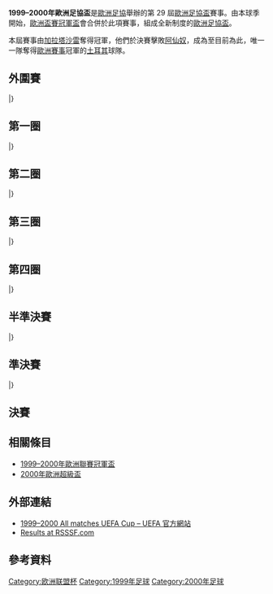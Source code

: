 {{Infobox 國際足球賽事賽季
| tourney_name          = 歐洲足協盃
| year                  = 1999–2000
| image                 = Parken 1.jpg
| size                  = 300px
| caption               = 決賽於[[奧斯特布羅|奧斯特布羅]]的[[帕肯球場|帕肯球場]]舉行
| edition               = 29
| defending_champ_other = {{flagicon|ITA}} [[帕爾瑪足球俱樂部|帕爾馬]]
| dates                 = 1999年8月10日–2000年5月17日
| num_teams             = 134 隊
| associations          = 49
| champion_other        = {{flagicon|TUR}} [[加拉塔沙雷體育會足球隊|加拉塔沙雷]]
| count                 = 1
| second_other          = {{flagicon|ENG}} [[阿森納足球俱樂部|阿仙奴]]
| matches               = 
| goals                 = 
| attendance            = 
| top_scorer            = 
| player                = 
| prevseason            = [[1998–99年歐洲足協盃|1998–99]]
| nextseason            = [[2000–01年歐洲足協盃|2000–01]]
}}

'''1999–2000年歐洲足協盃'''是[[歐洲足協|歐洲足協]]舉辦的第 29 屆[[歐洲足協盃|歐洲足協盃]]賽事。由本球季開始，[[歐洲盃賽冠軍盃|歐洲盃賽冠軍盃]]會合併於此項賽事，組成全新制度的[[歐洲足協盃|歐洲足協盃]]。

本屆賽事由[[加拉塔沙雷體育會足球隊|加拉塔沙雷]]奪得冠軍，他們於決賽擊敗[[阿森納足球俱樂部|阿仙奴]]，成為至目前為此，唯一一隊奪得[[歐洲三大盃|歐洲賽事]]冠軍的[[土耳其足球總會|土耳其]]球隊。

== 外圍賽 ==
{{TwoLegStart}}
{{TwoLegResult|'''[[頓涅茨克礦工足球俱樂部|薩克達]]'''|UKR|4–3|[[西列克斯足球俱樂部|施歷斯]]|MKD|3–1 |1–2 }}
{{TwoLegResult|'''[[HJK赫爾辛基|赫爾辛基]]'''|FIN|2–1|[[希拉克足球俱樂部|舒拉克]]|ARM|2–0 |0–1 }}
{{TwoLegResult|'''[[第比利斯火車頭足球俱樂部|第比利斯火車頭]]'''|GEO|2–1|[[連菲特足球俱樂部|連菲特]]|NIR|1–0 |1–1 |var1=1990}}
{{TwoLegResult|[[舒列夫足球會|舒列夫]]|MDA|1–1{{agr}}|'''[[奧洛穆克足球俱樂部|奧洛慕克]]'''|CZE|1–1 |0–0 }}
{{TwoLegResult|[[葉里溫足球會|葉里溫]]|ARM|1–4|'''[[特拉維夫埃里普爾足球會|特拉維夫夏普爾]]'''|ISR|0–2 |1–2 }}
{{TwoLegResult|[[尼菲治巴庫足球俱樂部|尼菲治巴庫]]|AZE|2–4|'''[[貝爾格萊德紅星足球俱樂部|貝爾格萊德紅星]]'''|YUG|2–3 |0–1 }}
{{TwoLegResult|[[維拉斯尼亞足球會|維拉斯尼亞]]|ALB|1–3|'''[[特納瓦斯巴達足球俱樂部|泰拿華斯巴達]]'''|SVK|1–1 |0–2 }}
{{TwoLegResult|[[貝特足球俱樂部|巴迪]]|BLR|1–12|'''[[莫斯科火車頭足球俱樂部|莫斯科火車頭]]'''|RUS|1–7 |0–5 }}
{{TwoLegResult|[[蘭坦拿塔林足球會|蘭坦拿]]|EST|2–9|'''[[庫塔伊西魚雷足球俱樂部|古泰斯魚雷]]'''|GEO|0–5 |2–4 |var2=1990}}
{{TwoLegResult|[[美達雷斯足球會|美達雷斯]]|LVA|4–5|'''[[波茲南萊克足球俱樂部|列治普斯納]]'''|POL|3–2 |1–3 }}
{{TwoLegResult|'''[[戈里察足球俱樂部|哥利卡]]'''|SVN|2–1|[[卡迪夫都會大學足球會|國際卡迪夫]]|WAL|2–0 |0–1 }}
{{TwoLegResult|'''[[伏伊伏丁那足球俱樂部|禾獲甸拿]]'''|SCG|5–1|[[烏伊佩斯特足球俱樂部|烏比斯迪]]|HUN|4–0 |1–1 }}
{{TwoLegResult|[[維爾揚迪圖列維克足球俱樂部|圖列維克]]|EST|0–5|'''[[布魯日足球俱樂部|布魯日]]'''|BEL|0–3 |0–2 }}
{{TwoLegResult|[[博布魯伊斯克足球俱樂部|博布魯斯克]]|BLR|1–8|'''[[奧摩尼亞體育會|奧摩尼亞]]'''|CYP|1–5 |0–3 }}
{{TwoLegResult|'''[[克里沃羅格克里夫巴斯足球俱樂部|卡夫巴斯]]'''|UKR|5–0|[[森基亞足球會|森基亞]]|AZE|3–0 |2–0 }}
{{TwoLegResult|[[KI克拉克斯維克|基卡拉斯域卡]]|FRO|0–9|'''[[格拉茨AK競技會|格拉茨AK]]'''|AUT|0–5 |0–4 }}
{{TwoLegResult|[[列加足球會|列加]]|LVA|0–5|'''[[希爾星堡體育會|希爾星堡]]'''|SWE|0–0 |0–5 }}
{{TwoLegResult|[[瓦薩足球俱樂部|VPS華沙]]|FIN|1–3|'''[[聖莊士東足球俱樂部|聖莊士東]]'''|SCO|1–1 |0–2 }}
{{TwoLegResult|'''[[國際巴迪斯拉華足球會|國際巴迪斯拉華]]'''|SVK|5–1|[[拜利斯體育會|拜利斯]]|ALB|3–1 |2–0 }}
{{TwoLegResult|'''[[波杜基林特足球會|波杜基林特]]'''|NOR|3–1|[[瓦杜茲足球俱樂部|華杜斯]]|LIE|1–0 |2–1 }}
{{TwoLegResult|'''[[維京足球會|維京]]'''|NOR|18–0|[[派斯柏特體育會|派斯柏特]]|AND|7–0 |11–0 }}
{{TwoLegResult|'''[[特拉維夫馬卡比足球會|特拉維夫馬卡比]]'''|ISR|4–3|[[考那斯足球俱樂部|卡奧拿斯]]|LTU|3–1 |1–2 }}
{{TwoLegResult|'''[[布加勒斯特星足球俱樂部|布加勒斯特星隊]]'''|ROU|7–1|[[塔林利瓦迪亞足球俱樂部|利維迪亞]]|EST|3–0 |4–1 }}
{{TwoLegResult|'''[[林比足球俱樂部|寧比]]'''|DEN|7–0|[[比爾基爾卡拉足球俱樂部|拜基卡拉]]|MLT|7–0 |0–0 }}
{{TwoLegResult|'''[[安卡拉高古|安卡拉高古]]'''|TUR|2–0|[[B36托爾斯港|B36拖錫雲]]|FRO|1–0 |1–0 }}
{{TwoLegResult|[[斯利馬流浪者足球俱樂部|斯利馬流浪]]|MLT|0–4|'''[[蘇黎世足球俱樂部|蘇黎世]]'''|SUI|0–3 |0–1 }}
{{TwoLegResult|'''[[蘇黎世草蜢足球俱樂部|草蜢]]'''|SUI|8–0|[[布雷流浪者足球俱樂部|布雷流浪]]|IRL|4–0 |4–0 }}
{{TwoLegResult|'''[[哥登堡體育會|哥登堡]]'''|SWE|3–1|[[科克城足球俱樂部|曲克城]]|IRL|3–0 |0–1 }}
{{TwoLegResult|[[摩德查格足球會|摩德查格]]|LUX|2–13|'''[[布加勒斯特迪納摩足球俱樂部|布加勒斯特戴拿模]]'''|ROU|2–6 |0–7 }}
{{TwoLegResult|[[瓦爾達足球俱樂部|華達]]|MKD|0–9|'''[[華沙萊吉亞足球俱樂部|歷基亞]]'''|POL|0–5 |0–4 }}
{{TwoLegResult|[[尼科西亞希臘人競技足球俱樂部|尼科西亞]]|CYP|0–2|'''[[索菲亞列夫斯基足球俱樂部|索菲亞利夫斯基]]'''|BUL|0–0 |0–2 }}
{{TwoLegResult|'''[[皇家安德列治體育會|安德列治]]'''|BEL|9–1|[[萊福圖爾足球會|萊福圖爾]]|ISL|6–1 |3–0 }}
{{TwoLegResult|'''[[盧布爾雅那奧林匹亞足球俱樂部_(已解散)|奧林比查]]'''|SVN|3–3{{agr}}|[[卡利達卡奧拿斯足球會|卡利達]]|LTU|1–1 |2–2 }}
{{TwoLegResult|'''[[哈伊杜克足球俱樂部|夏德]]'''|CRO|6–1|[[迪德朗日足球俱樂部|杜迪蘭治]]|LUX|5–0 |1–1 }}
{{TwoLegResult|[[施白蘭鎮足球會|施白蘭鎮]]|WAL|0–10|'''[[凱爾特人足球俱樂部|些路迪]]'''|SCO|0–6 |0–4 }}
{{TwoLegResult|[[波達丹足球會|波達丹]]|NIR|0–8|'''[[索菲亞中央陸軍足球俱樂部|索菲亞中央陸軍]]'''|BUL|0–3 |0–5 }}
{{TwoLegResult|'''[[費倫斯華路士體育會|費倫斯華路士]]'''|HUN|4–2|[[蒂拉斯波爾足球俱樂部|泰拉斯普爾]]|MDA|3–1 |1–1 }}
{{TwoLegResult|[[雷克雅未克足球俱樂部|雷克雅維克]]|ISL|1–2|'''[[基馬諾克足球俱樂部|基爾馬諾克]]'''|SCO|1–0 |0–2{{aet}} }}
|}

== 第一圈 ==
{{TwoLeg start}}
{{TwoLegResult|'''[[布加勒斯特星足球俱樂部|布加勒斯特星隊]]'''|ROU|5–2|[[寧斯競技體育會|寧斯]]|AUT|2–0 |3–2 }}
{{TwoLegResult|'''[[沃爾夫斯堡足球俱樂部|禾夫斯堡]]'''|GER|3–2|[[德布雷辛尼VSC|迪比辛]]|HUN|2–0 |1–2 }}
{{TwoLegResult|[[貝爾格萊德紅星足球俱樂部|貝爾格萊德紅星]]|SCG|2–3|'''[[蒙彼利埃足球俱樂部|蒙彼利埃]]'''|FRA|0–1 |2–2 }}
{{TwoLegResult|'''[[烏迪內斯足球俱樂部|烏甸尼斯]]'''|ITA|3–1|[[阿爾堡足球會|阿爾堡]]|DEN|1–0 |2–1 }}
{{TwoLegResult|[[史達比克足球會|史達比克]]|NOR|1–2|'''[[拉科魯尼亞競技俱樂部|拉科魯尼亞]]'''|ESP|1–0 |0–2 }}
{{TwoLegResult|[[游擊隊足球俱樂部|柏迪遜]]|SCG|1–4|'''[[列斯聯足球會|列斯聯]]'''|ENG|1–3 |0–1 }}
{{TwoLegResult|[[HJK赫爾辛基|赫爾辛基]]|FIN|1–6|'''[[奧林匹克里昂|里昂]]'''|FRA|0–1 |1–5 }}
{{TwoLegResult|'''[[馬德里競技俱樂部|馬德里體育會]]'''|ESP|3–1|[[安卡拉高古|安卡拉高古]]|TUR|3–0 |0–1 }}
{{TwoLegResult|'''[[MTK布達佩斯足球俱樂部|MTK匈格利亞]]'''|HUN|2–0|[[費倫巴治體育會|費倫巴治]]|TUR|0–0 |2–0 }}
{{TwoLegResult|'''[[皇家安德列治體育會|安德列治]]'''|BEL|6–1|[[盧布爾雅那奧林匹亞足球俱樂部_(已解散)|奧林比查]]|SVN|3–1 |3–0 }}
{{TwoLegResult|'''[[洛達JC|洛達]]'''|NED|5–1|[[頓涅茨克礦工足球俱樂部|薩克達]]|UKR|2–0 |3–1 }}
{{TwoLegResult|[[波杜基林特足球會|波杜基林特]]|NOR|1–6|'''[[雲達不萊梅體育會|雲達不萊梅]]'''|GER|0–5 |1–1 }}
{{TwoLegResult|'''[[維京足球會|維京]]'''|NOR|3–1|[[葡萄牙士砵亭俱樂部|士砵亭]]|POR|3–0 |0–1 }}
{{TwoLegResult|[[特拉維夫馬卡比足球會|特拉維夫馬卡比]]|ISR|3–4|'''[[朗斯足球俱樂部|朗斯]]'''|FRA|2–2 |1–2 }}
{{TwoLegResult|'''[[凱澤斯勞滕足球俱樂部|凱沙羅頓]]'''|GER|5–0|[[基馬諾克足球俱樂部|基爾馬諾克]]|SCO|3–0 |2–0 }}
{{TwoLegResult|'''[[希爾星堡體育會|希爾星堡]]'''|SWE|2–2{{pso|4–2}}|[[利沃夫喀爾巴阡足球俱樂部|卡帕提]]|UKR|1–1 |1–1{{aet}} }}
{{TwoLegResult|[[波茲南萊克足球俱樂部|列治普斯納]]|POL|1–2|'''[[哥登堡體育會|哥登堡]]'''|SWE|1–2 |0–0 }}
{{TwoLegResult|'''[[特普利采足球俱樂部|塔比歷斯]]'''|CZE|4–2|[[費倫斯華路士體育會|費倫斯華路士]]|HUN|3–1 |1–1 }}
{{TwoLegResult|[[索菲亞中央陸軍足球俱樂部|索菲亞中央陸軍]]|BUL|2–4|'''[[紐卡斯爾聯足球俱樂部|紐卡素]]'''|ENG|0–2 |2–2 }}
{{TwoLegResult|[[戈里察足球俱樂部|哥利卡]]|SVN|0–3|'''[[帕納辛奈科斯足球俱樂部|彭拿典奈高斯]]'''|GRE|0–1 |0–2 }}
{{TwoLegResult|'''[[阿米卡弗龍基體育會|阿米卡]]'''|POL|5–4|[[邦比足球會|邦比]]|DEN|2–0 |3–4}}
{{TwoLegResult|[[貝拉馬爾競技|比拉馬]]|POR|1–2|'''[[維迪斯|維迪斯]]'''|NED|1–2 |0–0 }}
{{TwoLegResult|'''[[格拉茨AK競技會|格拉茨AK]]'''|AUT|4–2|[[特納瓦斯巴達足球俱樂部|泰拿華斯巴達]]|SVK|3–0 |1–2 }}
{{TwoLegResult|[[哈伊杜克足球俱樂部|夏德]]|CRO|0–3|'''[[索菲亞列夫斯基足球俱樂部|索菲亞利夫斯基]]'''|BUL|0–0 |0–3 }}
{{TwoLegResult|'''[[凱爾特人足球俱樂部|些路迪]]'''|SCO|3–0|[[特拉維夫夏普爾足球會|特拉維夫夏普爾]]|ISR|2–0 |1–0 }}
{{TwoLegResult|[[洛桑體育足球俱樂部|洛桑體育]]|SUI|3–6|'''[[維戈塞爾塔足球俱樂部|切爾達]]'''|ESP|3–2 |0–4 }}
{{TwoLegResult|[[伊安尼高斯足球會|伊安尼高斯]]|GRE|1–4|'''[[南特足球俱樂部|南特]]'''|FRA|1–3 |0–1 }}
{{TwoLegResult|'''[[阿瑞斯足球俱樂部|阿里斯]]'''|GRE|3–2|[[塞爾維特足球俱樂部|塞維特]]|SUI|1–1 |2–1{{aet}}}}
{{TwoLegResult|'''[[摩納哥足球俱樂部|摩納哥]]'''|FRA|6–3|[[聖莊士東足球俱樂部|聖莊士東]]|SCO|3–0 |3–3 }}
{{TwoLegResult|'''[[國際巴迪斯拉華足球會|國際巴迪斯拉華]]'''|SVK|3–1|[[維也納迅速足球會|維也納迅速]]|AUT|1–0 |2–1 }}
{{TwoLegResult|[[林比足球俱樂部|寧比]]|DEN|1–5|'''[[莫斯科火車頭足球俱樂部|莫斯科火車頭]]'''|RUS|1–2 |0–3 }}
{{TwoLegResult|[[史干圖足球會|史干圖]]|LVA|1–2|'''[[羅茲維澤夫足球俱樂部|威德優]]'''|POL|1–0 |0–2 }}
{{TwoLegResult|'''[[羅馬體育俱樂部|羅馬]]'''|ITA|7–1|[[塞圖巴爾足球會|塞圖巴爾]]|POR|7–0 |0–1 }}
{{TwoLegResult|'''[[帕爾瑪足球俱樂部|帕爾馬]]|ITA|6–2|[[克里沃羅格克里夫巴斯足球俱樂部|卡夫巴斯]]|UKR|3–2 |3–0 }}
{{TwoLegResult|'''[[海法工人足球俱樂部|海法夏普爾]]'''|ISR|5–5{{agr}}|[[布魯日足球俱樂部|布魯日]]|BEL|3–1 |2–4 }}
{{TwoLegResult|[[庫塔伊西魚雷足球俱樂部|古泰斯魚雷]]|GEO|1–7|'''[[AEK雅典足球會|AEK雅典]]'''|GRE|0–1 |1–6 |var1=1990}}
{{TwoLegResult|[[奧摩尼亞體育會|奧摩尼亞]]|CYP|2–10|'''[[尤文圖斯足球俱樂部|祖雲達斯]]'''|ITA|2–5 |0–5 }}
{{TwoLegResult|'''[[西漢姆聯足球俱樂部|韋斯咸]]'''|ENG|6–1|[[奧西耶克足球俱樂部|奧斯積克]]|CRO|3–0 |3–1 }}
{{TwoLegResult|[[伏伊伏丁那足球俱樂部|禾獲甸拿]]|SCG|2–3|'''[[布拉格斯拉維亞體育俱樂部|布拉格斯拉維亞]]'''|CZE|0–0 |2–3 }}
{{TwoLegResult|[[奧洛穆克足球俱樂部|奧洛慕克]]|CZE|1–3|'''[[皇家馬略卡體育會|馬略卡]]'''|ESP|1–3 |0–0 }}
{{TwoLegResult|'''[[里斯本與本菲卡體育俱樂部|賓菲加]]'''|POR|2–1|[[布加勒斯特迪納摩足球俱樂部|布加勒斯特戴拿模]]|ROU|0–1 |2–0 }}
{{TwoLegResult|'''[[阿賈克斯足球俱樂部|阿積士]]'''|NED|9–2|[[比斯特里察杜克拉足球俱樂部|拜斯迪卡]]|SVK|6–1 |3–1 }}
{{TwoLegResult|'''[[托特納姆熱刺足球俱樂部|熱刺]]'''|ENG|3–0|[[基希訥烏野牛足球俱樂部|森布魯]]|MDA|3–0 |0–0 }}
{{TwoLegResult|[[聖彼得堡澤尼特足球俱樂部|辛尼特]]|RUS|2–5|'''[[博洛尼亞足球俱樂部|博洛尼亞]]'''|ITA|0–3 |2–2 }}
{{TwoLegResult|[[阿諾索西斯足球俱樂部|安羅科薩斯]]|CYP|1–2|'''[[華沙萊吉亞足球俱樂部|歷基亞]]'''|POL|1–0 |0–2 }}
{{TwoLegResult|[[第比利斯火車頭足球俱樂部|第比利斯火車頭]]|GEO|0–9|'''[[帕奧克足球俱樂部|PAOK沙朗歷基]]'''|GRE|0–7 |0–2 |var1=1990}}
{{TwoLegResult|[[AB哥本哈根|AB哥本哈根]]|DEN|1–3|'''[[蘇黎世草蜢足球俱樂部|草蜢]]'''|SUI|0–2 |1–1 }}
{{TwoLegResult|'''[[蘇黎世足球俱樂部|蘇黎世]]'''|SUI|5–3|[[利爾斯SK|利亞斯]]|BEL|1–0 |4–3 }}
|}

== 第二圈 ==
{{TwoLeg start}}
{{TwoLegResult|[[阿瑞斯足球俱樂部|阿里斯]]|GRE|2–4|'''[[維戈塞爾塔足球俱樂部|切爾達]]'''|ESP|2–2|0–2}}
{{TwoLegResult|'''[[烏迪內斯足球俱樂部|烏甸尼斯]]'''|ITA|2–1|[[華沙萊吉亞足球俱樂部|歷基亞]]|POL|1–0|1–1}}
{{TwoLegResult|'''[[拉科魯尼亞競技俱樂部|拉科魯尼亞]]'''|ESP|5–1|[[蒙彼利埃足球俱樂部|蒙彼利埃]]|FRA|3–1|2–0}}
{{TwoLegResult|[[羅茲維澤夫足球俱樂部|威德優]]|POL|1–3|'''[[摩納哥足球俱樂部|摩納哥]]'''|FRA|1–1|0–2}}
{{TwoLegResult|[[MTK布達佩斯足球俱樂部|MTK匈格利亞]]|HUN|2–2{{agr}}|'''[[AEK雅典足球會|AEK雅典]]'''|GRE|2–1|0–1}}
{{TwoLegResult|[[洛達JC|洛達]]|NED|0–1|'''[[沃爾夫斯堡足球俱樂部|禾夫斯堡]]'''|GER|0–0|0–1}}
{{TwoLegResult|[[皇家安德列治體育會|安德列治]]|BEL|2–4|'''[[博洛尼亞足球俱樂部|博洛尼亞]]'''|ITA|2–1|0–3}}
{{TwoLegResult|[[帕奧克足球俱樂部|PAOK沙朗歷基]]|GRE|3–3{{pso|1–4}}|'''[[里斯本與本菲卡體育俱樂部|賓菲加]]'''|POR|1–2|2–1{{aet}}}}
{{TwoLegResult|[[國際巴迪斯拉華足球會|國際巴迪斯拉華]]|SVK|0–7|'''[[南特足球俱樂部|南特]]'''|FRA|0–3|0–4}}
{{TwoLegResult|'''[[馬德里競技俱樂部|馬德里體育會]]'''|ESP|5–1|[[阿米卡弗龍基體育會|阿米卡]]|POL|1–0|4–1}}
{{TwoLegResult|'''[[帕爾瑪足球俱樂部|帕爾馬]]'''|ITA|4–1|[[希爾星堡體育會|希爾星堡]]|SWE|1–0|3–1}}
{{TwoLegResult|[[格拉茨AK競技會|格拉茨AK]]|AUT|2–2{{agr}}|'''[[帕納辛奈科斯足球俱樂部|彭拿典奈高斯]]'''|GRE|2–1|0–1}}
{{TwoLegResult|'''[[布加勒斯特星足球俱樂部|布加勒斯特星隊]]'''|ROU|2–0|[[西漢姆聯足球俱樂部|韋斯咸]]|ENG|2–0|0–0}}
{{TwoLegResult|[[索菲亞列夫斯基足球俱樂部|索菲亞利夫斯基]]|BUL|2–4|'''[[尤文圖斯足球俱樂部|祖雲達斯]]'''|ITA|1–3|1–1}}
{{TwoLegResult|'''[[列斯聯足球會|列斯聯]]'''|ENG|7–1|[[莫斯科火車頭足球俱樂部|莫斯科火車頭]]|RUS|4–1|3–0}}
{{TwoLegResult|[[海法工人足球俱樂部|海法夏普爾]]|ISR|1–3|'''[[阿賈克斯足球俱樂部|阿積士]]'''|NED|0–3|1–0}}
{{TwoLegResult|'''[[布拉格斯拉維亞體育俱樂部|布拉格斯拉維亞]]'''|CZE|3–2|[[蘇黎世草蜢足球俱樂部|草蜢]]|SUI|3–1|0–1}}
{{TwoLegResult|[[蘇黎世足球俱樂部|蘇黎世]]|SUI|2–5|'''[[紐卡斯爾聯足球俱樂部|紐卡素]]'''|ENG|1–2|1–3}}
{{TwoLegResult|'''[[雲達不萊梅體育會|雲達不萊梅]]'''|GER|2–2{{agr}}|[[維京足球會|維京]]|NOR|0–0|2–2}}
{{TwoLegResult|[[特普利采足球俱樂部|塔比歷斯]]|CZE|1–5|'''[[皇家馬略卡體育會|馬略卡]]'''|ESP|1–2|0–3}}
{{TwoLegResult|[[哥登堡體育會|哥登堡]]|SWE|0–3|'''[[羅馬體育俱樂部|羅馬]]'''|ITA|0–2|0–1}}
{{TwoLegResult|'''[[奧林匹克里昂|里昂]]'''|FRA|2–0|[[凱爾特人足球俱樂部|些路迪]]|SCO|1–0|1–0}}
{{TwoLegResult|'''[[朗斯足球俱樂部|朗斯]]'''|FRA|5–2|[[維迪斯|維迪斯]]|NED|4–1|1–1}}
{{TwoLegResult|[[托特納姆熱刺足球俱樂部|熱刺]]|ENG|1–2|'''[[凱澤斯勞滕足球俱樂部|凱沙羅頓]]'''|GER|1–0|0–2}}
|}

== 第三圈 ==
{{TwoLegStart}}
{{TwoLegResult|[[阿賈克斯足球俱樂部|阿積士]]|NED|0–3|'''[[皇家馬略卡體育會|馬略卡]]'''|ESP|0–1|0–2}}
{{TwoLegResult|[[AEK雅典足球會|AEK雅典]]|GRE|2–3|'''[[摩納哥足球俱樂部|摩納哥]]'''|FRA|2–2|0–1}}
{{TwoLegResult|[[流浪者足球俱樂部|格拉斯哥流浪]]|SCO|2–2{{pso|1–3}}|'''[[多特蒙德足球俱樂部|多蒙特]]'''|GER|2–0|0–2 {{aet}}}}
{{TwoLegResult|[[博洛尼亞足球俱樂部|博洛尼亞]]|ITA|2–3|'''[[加拉塔沙雷體育會足球隊|加拉塔沙雷]]'''|TUR|1–1|1–2}}
{{TwoLegResult|'''[[羅馬體育俱樂部|羅馬]]'''|ITA|1–0|[[紐卡斯爾聯足球俱樂部|紐卡素]]|ENG|1–0|0–0}}
{{TwoLegResult|[[莫斯科斯巴達克足球俱樂部|莫斯科斯巴達]]|RUS|2–2 {{agr}}|'''[[列斯聯足球會|列斯聯]]'''|ENG|2–1|0–1}}
{{TwoLegResult|'''[[布拉格斯拉維亞體育俱樂部|布拉格斯拉維亞]]'''|CZE|5–2|[[布加勒斯特星足球俱樂部|布加勒斯特星隊]]|ROU|4–1|1–1}}
{{TwoLegResult|'''[[烏迪內斯足球俱樂部|烏甸尼斯]]'''|ITA|2–2 {{agr}}|[[勒沃庫森足球俱樂部|利華古遜]]|GER|0–1|2–1}}
{{TwoLegResult|'''[[阿森納足球俱樂部|阿仙奴]]'''|ENG|6–3|[[南特足球俱樂部|南特]]|FRA|3–0|3–3}}
{{TwoLegResult|'''[[拉科魯尼亞競技俱樂部|拉科魯尼亞]]'''|ESP|5–3|[[帕納辛奈科斯足球俱樂部|彭拿典奈高斯]]|GRE|4–2|1–1}}
{{TwoLegResult|'''[[帕爾瑪足球俱樂部|帕爾馬]]'''|ITA|5–4|[[格拉茲風暴足球俱樂部|格拉茨]]|AUT|2–1|3–3 {{aet}}}}
{{TwoLegResult|[[奧林匹克里昂|里昂]]|FRA|3–4|'''[[雲達不萊梅體育會|雲達不萊梅]]'''|GER|3–0|0–4}}
{{TwoLegResult|[[奧林匹亞科斯足球俱樂部|奧林比亞高斯]]|GRE|3–4|'''[[尤文圖斯足球俱樂部|祖雲達斯]]'''|ITA|1–3|2–1}}
{{TwoLegResult|'''[[維戈塞爾塔足球俱樂部|切爾達]]'''|ESP|8–1|[[里斯本與本菲卡體育俱樂部|賓菲加]]|POR|7–0|1–1}}
{{TwoLegResult|[[沃爾夫斯堡足球俱樂部|禾夫斯堡]]|GER|3–5|'''[[馬德里競技俱樂部|馬德里體育會]]'''|ESP|2–3|1–2}}
{{TwoLegResult|'''[[朗斯足球俱樂部|朗斯]]'''|FRA|5–3|[[凱澤斯勞滕足球俱樂部|凱沙羅頓]]|GER|1–2|4–1}}
|}

== 第四圈 ==
{{TwoLegStart}}
{{TwoLegResult|'''[[皇家馬略卡體育會|馬略卡]]'''|ESP|4–2|[[摩納哥足球俱樂部|摩納哥]]|FRA|4–1|0–1}}
{{TwoLegResult|[[多特蒙德足球俱樂部|多蒙特]]|GER|0–2|'''[[加拉塔沙雷體育會足球隊|加拉塔沙雷]]'''|TUR|0–2|0–0 }}
{{TwoLegResult|[[羅馬體育俱樂部|羅馬]]|ITA|0–1|'''[[列斯聯足球會|列斯聯]]'''|ENG|0–0|0–1}}
{{TwoLegResult|'''[[布拉格斯拉維亞體育俱樂部|布拉格斯拉維亞]]'''|CZE|2–2 {{agr}}|[[烏迪內斯足球俱樂部|烏甸尼斯]]|ITA|1–0|1–2}}
{{TwoLegResult|'''[[阿森納足球俱樂部|阿仙奴]]'''|ENG|6–3|[[拉科魯尼亞競技俱樂部|拉科魯尼亞]]|ESP|5–1|1–2}}
{{TwoLegResult|[[帕爾瑪足球俱樂部|帕爾馬]]|ITA|2–3|'''[[雲達不萊梅體育會|雲達不萊梅]]'''|GER|1–0|1–3}}
{{TwoLegResult|[[尤文圖斯足球俱樂部|祖雲達斯]]|ITA|1–4|'''[[維戈塞爾塔足球俱樂部|切爾達]]'''|ESP|1–0|0–4}}
{{TwoLegResult|[[馬德里競技俱樂部|馬德里體育會]]|ESP|4–6|'''[[朗斯足球俱樂部|朗斯]]'''|FRA|2–2|2–4}}
|}

== 半準決賽 ==
{{TwoLegStart}}
{{TwoLegResult|'''[[列斯聯足球會|列斯聯]]'''|ENG|4–2|[[布拉格斯拉維亞體育俱樂部|布拉格斯拉維亞]]|CZE|3–0|1–2}}
{{TwoLegResult|'''[[阿森納足球俱樂部|阿仙奴]]'''|ENG|6–2|[[雲達不萊梅體育會|雲達不萊梅]]|GER|2–0|4–2}}
{{TwoLegResult|[[皇家馬略卡體育會|馬略卡]]|ESP|2–6|'''[[加拉塔沙雷體育會足球隊|加拉塔沙雷]]'''|TUR|1–4|1–2}}
{{TwoLegResult|[[維戈塞爾塔足球俱樂部|切爾達]]|ESP|1–2|'''[[朗斯足球俱樂部|朗斯]]'''|FRA|0–0|1–2}}
|}

== 準決賽 ==
{{TwoLegStart}}
{{TwoLegResult|'''[[加拉塔沙雷體育會足球隊|加拉塔沙雷]]'''|TUR|4–2|[[列斯聯足球會|列斯聯]]|ENG|2–0|2–2}}
{{TwoLegResult|'''[[阿森納足球俱樂部|阿仙奴]]'''|ENG|3–1|[[朗斯足球俱樂部|朗斯]]|FRA|1–0|2–1}}
|}

== 決賽 ==
{{Football box
| date         = 2000年5月17日
| time         = 20:45
| team1        = [[加拉塔沙雷體育會足球隊|加拉塔沙雷]] {{flagicon|TUR}}
| score        = 0–0
| aet          = yes
| report       = [http://www.uefa.com/uefaeuropaleague/season=1999/matches/round=1282/match=64414/postmatch/lineups/index.html 報告]
| team2        = {{flagicon|ENG}} [[阿森納足球俱樂部|阿仙奴]]
| stadium      = [[帕肯球場|帕肯球場]]，[[哥本哈根|哥本哈根]]
| attendance   = 38,919
| referee      = 
| penalties1   = {{pengoal}}<br> {{pengoal}}<br> {{pengoal}}<br> {{pengoal}}
| penaltyscore = 4–1
| penalties2   = {{penmiss|hit the crossbar}}<br> {{pengoal}}<br> {{penmiss|hit the crossbar}}
}}

== 相關條目 ==
*[[1999–00年歐洲冠軍聯賽|1999–2000年歐洲聯賽冠軍盃]]
*[[2000年歐洲超級盃|2000年歐洲超級盃]]

== 外部連結 ==
*[http://www.uefa.com/uefaeuropaleague/season=1999/matches/all/index.html 1999–2000 All matches UEFA Cup – UEFA 官方網站]{{Wayback|url=http://www.uefa.com/uefaeuropaleague/season=1999/matches/all/index.html |date=20190405102551 }}
*[http://www.rsssf.com/ec/ec199900.html#uefa Results at RSSSF.com]{{Wayback|url=http://www.rsssf.com/ec/ec199900.html#uefa |date=20181001075737 }}

== 參考資料 ==
{{reflist|2}}

{{UEFA_Europa_League_seasons}}

[[Category:欧洲联盟杯|Category:欧洲联盟杯]]
[[Category:1999年足球|Category:1999年足球]]
[[Category:2000年足球|Category:2000年足球]]